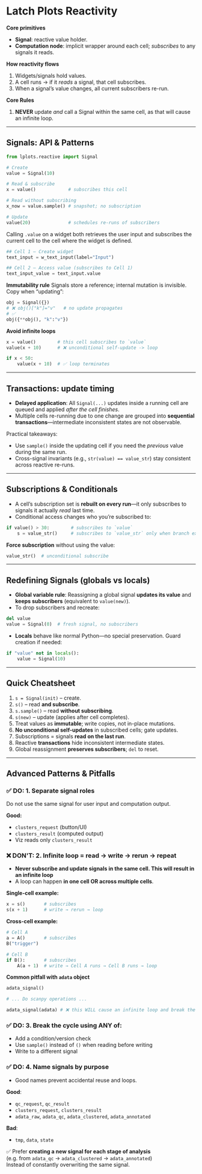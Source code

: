 # Latch Plots Reactivity

**Core primitives**

* **Signal**: reactive value holder.
* **Computation node**: implicit wrapper around each cell; *subscribes* to any signals it reads.

**How reactivity flows**

1. Widgets/signals hold values.
2. A cell runs → if it *reads* a signal, that cell subscribes.
3. When a signal’s value changes, all current subscribers re-run.

**Core Rules**
1. **NEVER** update _and_ call a Signal within the same cell, as that will cause an infinite loop. 

---

## Signals: API & Patterns

```python
from lplots.reactive import Signal

# Create
value = Signal(10)

# Read & subscribe
x = value()            # subscribes this cell

# Read without subscribing
x_now = value.sample() # snapshot; no subscription

# Update
value(20)              # schedules re-runs of subscribers
```

Calling `.value` on a widget both retrieves the user input and subscribes the current cell to the cell where the widget is defined.

```python
## Cell 1 – Create widget
text_input = w_text_input(label="Input")

## Cell 2 – Access value (subscribes to Cell 1)
text_input_value = text_input.value
```

**Immutability rule**
Signals store a reference; internal mutation is invisible. Copy when “updating”:

```python
obj = Signal({})
# ❌ obj()["k"]="v"   # no update propagates
# ✅
obj({**obj(), "k":"v"})
```

**Avoid infinite loops**

```python
x = value()        # this cell subscribes to `value`
value(x + 10)      # ❌ unconditional self-update -> loop

if x < 50:
    value(x + 10)  # ✅ loop terminates
```

---

## Transactions: update timing

* **Delayed application**: All `Signal(...)` updates inside a running cell are queued and applied *after the cell finishes*.
* Multiple cells re-running due to one change are grouped into **sequential transactions**—intermediate inconsistent states are not observable.

Practical takeaways:

* Use `sample()` inside the updating cell if you need the *previous* value during the same run.
* Cross-signal invariants (e.g., `str(value) == value_str`) stay consistent across reactive re-runs.

---

## Subscriptions & Conditionals

* A cell’s subscription set is **rebuilt on every run**—it only subscribes to signals it actually *read* last time.
* Conditional access changes who you’re subscribed to:

```python
if value() > 30:        # subscribes to `value`
    s = value_str()     # subscribes to `value_str` only when branch executes
```

**Force subscription** without using the value:

```python
value_str()  # unconditional subscribe
```

---

## Redefining Signals (globals vs locals)

* **Global variable rule**: Reassigning a global signal **updates its value** and **keeps subscribers** (equivalent to `value(new)`).
* To drop subscribers and recreate:

```python
del value
value = Signal(0)  # fresh signal, no subscribers
```

* **Locals** behave like normal Python—no special preservation. Guard creation if needed:

```python
if "value" not in locals():
    value = Signal(10)
```

---

## Quick Cheatsheet

1. `s = Signal(init)` – create.
2. `s()` – read **and subscribe**.
3. `s.sample()` – read **without subscribing**.
4. `s(new)` – update (applies after cell completes).
5. Treat values as **immutable**; write copies, not in-place mutations.
6. **No unconditional self-updates** in subscribed cells; gate updates.
7. Subscriptions = signals **read on the last run**.
8. Reactive **transactions** hide inconsistent intermediate states.
9. Global reassignment **preserves subscribers**; `del` to reset.

---

## Advanced Patterns & Pitfalls

### ✅ DO: 1. Separate signal roles
Do not use the same signal for user input and computation output.

**Good:**
- `clusters_request` (button/UI)
- `clusters_result` (computed output)
- Viz reads only `clusters_result`

### ❌ DON'T: 2. Infinite loop = read → write → rerun → repeat

- **Never subscribe and update signals in the same cell. This will result in an infinite loop**
- A loop can happen **in one cell OR across multiple cells**.

**Single-cell example:**
```python
x = s()       # subscribes
s(x + 1)      # write → rerun → loop
```

**Cross-cell example:**
```python
# Cell A
a = A()       # subscribes
B("trigger")

# Cell B
if B():       # subscribes
    A(a + 1)  # write → Cell A runs → Cell B runs → loop
```

**Common pitfall with `adata` object**
```python
adata_signal()

# ... Do scanpy operations ...

adata_signal(adata) # ❌ this WILL cause an infinite loop and break the application
```

### ✅ DO: 3. Break the cycle using ANY of:

- Add a condition/version check
- Use `sample()` instead of `()` when reading before writing
- Write to a different signal

### ✅ DO: 4. Name signals by purpose
- Good names prevent accidental reuse and loops.

**Good**:
- `qc_request`, `qc_result`
- `clusters_request`, `clusters_result`
- `adata_raw`, `adata_qc`, `adata_clustered`, `adata_annotated`

**Bad**:
- `tmp`, `data`, `state`

✅ Prefer **creating a new signal for each stage of analysis**  
(e.g. from `adata_qc` → `adata_clustered` → `adata_annotated`)  
Instead of constantly overwriting the same signal.
